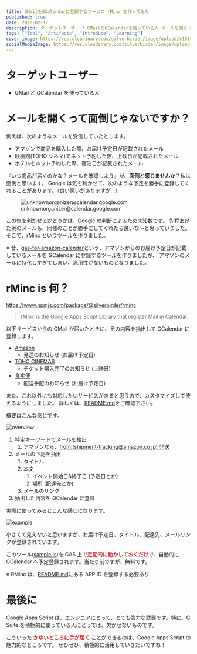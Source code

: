 ```yaml
---
title: GMailをGCalendarに登録するサービス rMinc を作ってみた
published: true
date: 2020-02-17
description: ターゲットユーザー * GMailとGCalendarを使っている人 メールを開くって面倒じゃないですか？ 例えば、次のようなメールを受信していたとします。* アマゾンで商品を購入した際、お届け予定日が記載されたメール * 映画館(TOHOシネマ)でネット予約した際、上映日が記載されたメール * ホテルをネット予約した際、宿泊日が記載されたメール
tags: ["Tool", "Artifacts", "Introduce", "Learning"]
cover_image: https://res.cloudinary.com/silverbirder/image/upload/v1614431016/silver-birder.github.io/blog/rMinc.png
socialMediaImage: https://res.cloudinary.com/silverbirder/image/upload/v1614431016/silver-birder.github.io/blog/rMinc.png
---
```



# ターゲットユーザー

- GMail と GCalendar を使っている人

# メールを開くって面倒じゃないですか？

例えば、次のようなメールを受信していたとします。

- アマゾンで商品を購入した際、お届け予定日が記載されたメール
- 映画館(TOHO シネマ)でネット予約した際、上映日が記載されたメール
- ホテルをネット予約した際、宿泊日が記載されたメール

『いつ商品が届くのかな？メールを確認しよう』が、**面倒と感じませんか**？私は面倒と思います。
Google は気を利かせて、次のような予定を勝手に登録してくれることがあります。（良い悪いがありますが...）

<figure title="unknownorganizer@calendar.google.com">
  <img
    alt="unknownorganizer@calendar.google.com"
    src="https://res.cloudinary.com/silverbirder/image/upload/v1614431051/silver-birder.github.io/blog/unknownorganizer_google_calendar.png"
  />
  <figcaption>unknownorganizer@calendar.google.com</figcaption>
</figure>

この気を利かせるかどうかは、Google の判断によるため未知数です。
先程あげた例のメールも、同様のことが勝手にしてくれたら良いな〜と思っていました。
そこで、rMinc というツールを作りました。

※ 昔、[gas-for-amazon-calendar](https://github.com/silverbirder/gas-for-amazon-calendar)という、アマゾンからのお届け予定日が記載しているメールを GCalendar に登録するツールを作りましたが、
アマゾンのメールに特化しすぎてしまい、汎用性がないものとなりました。

# rMinc is 何？

https://www.npmjs.com/package/@silverbirder/rminc

> rMinc is the Google Apps Script Library that register Mail in Calendar.

以下サービスからの GMail が届いたときに、その内容を抽出して GCalendar に登録します。

- [Amazon](https://www.amazon.co.jp/)
  - 発送のお知らせ (お届け予定日)
- [TOHO CINEMAS](https://www.tohotheater.jp/)
  - チケット購入完了のお知らせ (上映日)
- [食宅便](https://shokutakubin.com/)
  - 配送手配のお知らせ (お届け予定日)

また、これ以外にも対応したいサービスがあると思うので、カスタマイズして使えるようにしました。
詳しくは、[README.md](https://github.com/silverbirder/rMinc/blob/master/README.md)をご確認下さい。

概要はこんな感じです。

<Image
  src="https://res.cloudinary.com/silverbirder/image/upload/v1581769421/rMinc/rMinc_overview.png"
  width={1852}
  height={1036}
  layout="constrained"
  alt="overview"
/>

1. 特定キーワードでメールを抽出
   1. アマゾンなら、[from:(shipment-tracking@amazon.co.jp) 発送](https://github.com/silverbirder/rMinc/blob/master/src/user/mailRule/amazonMailRule.ts#L61)
1. メールの下記を抽出
   1. タイトル
   1. 本文
      1. イベント開始日&終了日 (予定日とか）
      1. 場所 (配達先とか)
   1. メールのリンク
1. 抽出した内容を GCalendar に登録

実際に使ってみるとこんな感じになります。

<Image
  src="https://res.cloudinary.com/silverbirder/image/upload/v1581760683/rMinc/rMinc_sample.png"
  width={1854}
  height={1032}
  layout="constrained"
  alt="example"
/>

小さくて見えないと思いますが、お届け予定日、タイトル、配達先、メールリンクが登録されています。

このツール([sample.js](https://github.com/silverbirder/rMinc/blob/master/sample/sample.js))を GAS 上で<b><span style="color: #d32f2f">定期的に動かしておくだけ</span></b>で、自動的に GCalendar へ予定登録されます。当たり前ですが、無料です。

※ RMinc は、[README.md](https://github.com/silverbirder/rMinc/blob/master/README.md)にある APP ID を登録する必要あり

# 最後に

Google Apps Script は、エンジニアにとって、とても強力な武器です。特に、G Suite を積極的に使っている人にとっては、欠かせないものです。

こういった <b><span style="color: #d32f2f">かゆいところに手が届く</span></b> ことができるのは、Google Apps Script の魅力的なところです。
ぜひぜひ、積極的に活用していきたいですね！
